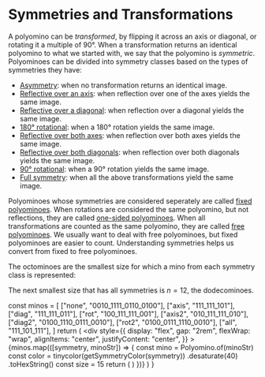 
# Symmetries and Transformations

A polyomino can be _transformed_, by flipping it across an axis or diagonal, or rotating it a multiple of 90°. When a transformation returns an identical polyomino to what we started with, we say that the polyomino is _symmetric_. Polyominoes can be divided into symmetry classes based on the types of symmetries they have:

- [Asymmetry](/symmetry/none): when no transformation returns an identical image.
- [Reflective over an axis](/symmetry/axis): when reflection over one of the axes yields the same image.
- [Reflective over a diagonal](/symmetry/diag): when reflection over a diagonal yields the same image.
- [180° rotational](/symmetry/rot): when a 180° rotation yields the same image.
- [Reflective over both axes](/symmetry/axis2): when reflection over both axes yields the same image.
- [Reflective over both diagonals](/symmetry/diag2): when reflection over both diagonals yields the same image.
- [90° rotational](/symmetry/rot): when a 90° rotation yields the same image.
- [Full symmetry](/symmetry/all): when all the above transformations yield the same image.

Polyominoes whose symmetries are considered seperately are called [fixed polyominoes](/glossary/fixed). When rotations are considered the same polyomino, but not reflections, they are called [one-sided polyominoes](/glossary/one-sided). When all transformations are counted as the same polyomino, they are called [free polyominoes](/glossary/free). We usually want to deal with free polyominoes, but fixed polyominoes are easier to count. Understanding symmetries helps us convert from fixed to free polyominoes.

The octominoes are the smallest size for which a mino from each symmetry class is represented:

<OctominoSymmetries />

The next smallest size that has all symmetries is $n = 12$, the dodecominoes.

  const minos = [
    ["none", "0010_1111_0110_0100"],
    ["axis", "111_111_101"],
    ["diag", "111_111_011"],
    ["rot", "100_111_111_001"],
    ["axis2", "010_111_111_010"],
    ["diag2", "0100_1110_0111_0010"],
    ["rot2", "0100_0111_1110_0010"],
    ["all", "111_101_111"],
  ]
  return (
    <div
      style={{
        display: "flex",
        gap: "2rem",
        flexWrap: "wrap",
        alignItems: "center",
        justifyContent: "center",
      }}
    >
      {minos.map(([symmetry, minoStr]) => {
        const mino = Polyomino.of(minoStr)
        const color = tinycolor(getSymmetryColor(symmetry))
          .desaturate(40)
          .toHexString()
        const size = 15
        return (
          <MinoDiv mino={mino} stroke="black" fill={color} size={size}>
            <SymmetryMarkers
              mino={mino}
              size={size}
              stroke="white"
              strokeWidth={2}
            />
          </MinoDiv>
        )
      })}
    </div>
  )
}
